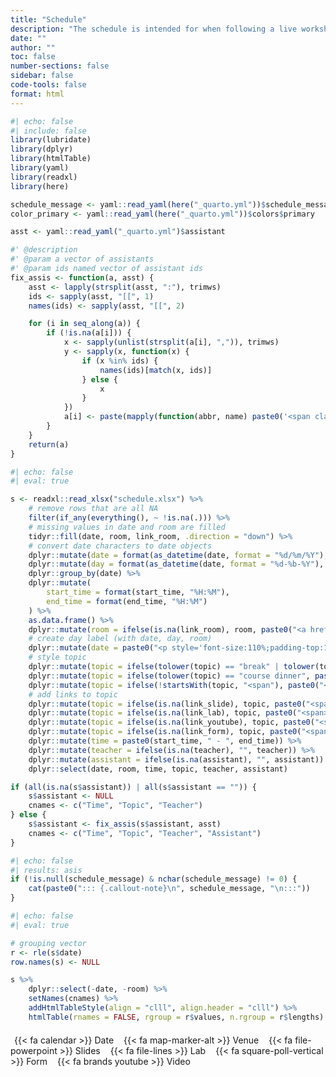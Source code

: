 ```yaml
---
title: "Schedule"
description: "The schedule is intended for when following a live workshop. If you are following this at your own pace, see **Contents**"
date: ""
author: ""
toc: false
number-sections: false
sidebar: false
code-tools: false
format: html
---
```


```r
#| echo: false
#| include: false
library(lubridate)
library(dplyr)
library(htmlTable)
library(yaml)
library(readxl)
library(here)

schedule_message <- yaml::read_yaml(here("_quarto.yml"))$schedule_message
color_primary <- yaml::read_yaml(here("_quarto.yml"))$colors$primary

asst <- yaml::read_yaml("_quarto.yml")$assistant

#' @description
#' @param a vector of assistants
#' @param ids named vector of assistant ids
fix_assis <- function(a, asst) {
    asst <- lapply(strsplit(asst, ":"), trimws)
    ids <- sapply(asst, "[[", 1)
    names(ids) <- sapply(asst, "[[", 2)

    for (i in seq_along(a)) {
        if (!is.na(a[i])) {
            x <- sapply(unlist(strsplit(a[i], ",")), trimws)
            y <- sapply(x, function(x) {
                if (x %in% ids) {
                    names(ids)[match(x, ids)]
                } else {
                    x
                }
            })
            a[i] <- paste(mapply(function(abbr, name) paste0('<span class="hover-text">', abbr, '<span class="tooltip-text top">', name, "</span></span>"), abbr = x, name = y), collapse = "<span>,</span>")
        }
    }
    return(a)
}
```

```r
#| echo: false
#| eval: true

s <- readxl::read_xlsx("schedule.xlsx") %>%
    # remove rows that are all NA
    filter(if_any(everything(), ~ !is.na(.))) %>%
    # missing values in date and room are filled
    tidyr::fill(date, room, link_room, .direction = "down") %>%
    # convert date characters to date objects
    dplyr::mutate(date = format(as_datetime(date, format = "%d/%m/%Y"), "%d-%b-%Y")) %>%
    dplyr::mutate(day = format(as_datetime(date, format = "%d-%b-%Y"), "%a")) %>%
    dplyr::group_by(date) %>%
    dplyr::mutate(
        start_time = format(start_time, "%H:%M"),
        end_time = format(end_time, "%H:%M")
    ) %>%
    as.data.frame() %>%
    dplyr::mutate(room = ifelse(is.na(link_room), room, paste0("<a href='", link_room, "'>", room, "</a>"))) %>%
    # create day label (with date, day, room)
    dplyr::mutate(date = paste0("<p style='font-size:110%;padding-top:10px;padding-bottom:5px;margin-top:10px;'><span style='font-weight:bold;'><span class='marker'>{{< fa calendar >}}</span>", date, "</span>", "<span style='color:white;border-radius:4px;padding-right:4px;padding-left:4px;background:", color_primary, ";margin-left:9px;margin-right:7px;'>", day, "</span>", "<span class='marker'>{{< fa map-marker-alt >}}</span>", room, "</p>")) %>%
    # style topic
    dplyr::mutate(topic = ifelse(tolower(topic) == "break" | tolower(topic) == "lunch", paste0("<span class='topic'>", topic, "</span>"), topic)) %>%
    dplyr::mutate(topic = ifelse(tolower(topic) == "course dinner", paste0("<span class='topic-dinner'>", topic, "</span>"), topic)) %>%
    dplyr::mutate(topic = ifelse(!startsWith(topic, "<span"), paste0("<span style='margin-right:5px;'>", topic, "</span>"), topic)) %>%
    # add links to topic
    dplyr::mutate(topic = ifelse(is.na(link_slide), topic, paste0("<span>", topic, "<a href='", link_slide, "'>{{< fa file-powerpoint >}}</a></span>&#160"))) %>%
    dplyr::mutate(topic = ifelse(is.na(link_lab), topic, paste0("<span>", topic, "<a href='", link_lab, "'>{{< fa file-lines >}}</a></span>&#160"))) %>%
    dplyr::mutate(topic = ifelse(is.na(link_youtube), topic, paste0("<span>", topic, "<a href='", link_youtube, "'>{{< fa brands youtube >}}</a></span>"))) %>%
    dplyr::mutate(topic = ifelse(is.na(link_form), topic, paste0("<span>", topic, "<a href='", link_form, "'>{{< fa square-poll-vertical >}}</a></span>"))) %>%
    dplyr::mutate(time = paste0(start_time, " - ", end_time)) %>%
    dplyr::mutate(teacher = ifelse(is.na(teacher), "", teacher)) %>%
    dplyr::mutate(assistant = ifelse(is.na(assistant), "", assistant)) %>%
    dplyr::select(date, room, time, topic, teacher, assistant)

if (all(is.na(s$assistant)) | all(s$assistant == "")) {
    s$assistant <- NULL
    cnames <- c("Time", "Topic", "Teacher")
} else {
    s$assistant <- fix_assis(s$assistant, asst)
    cnames <- c("Time", "Topic", "Teacher", "Assistant")
}
```

```r
#| echo: false
#| results: asis
if (!is.null(schedule_message) & nchar(schedule_message) != 0) {
    cat(paste0("::: {.callout-note}\n", schedule_message, "\n:::"))
}
```

::: {.table-schedule}

```r
#| echo: false
#| eval: true

# grouping vector
r <- rle(s$date)
row.names(s) <- NULL

s %>%
    dplyr::select(-date, -room) %>%
    setNames(cnames) %>%
    addHtmlTableStyle(align = "clll", align.header = "clll") %>%
    htmlTable(rnames = FALSE, rgroup = r$values, n.rgroup = r$lengths)
```

<!-- marker legend -->
<p class="small" style="margin-top:20px;">
<span>
<span style="margin-left:6px; margin-right:6px;">
{{< fa calendar >}} Date
</span>
<span style="margin-left:6px; margin-right:6px;">
{{< fa map-marker-alt >}}  Venue
</span>
<span style="margin-left:6px; margin-right:6px;">
{{< fa file-powerpoint >}}  Slides
</span>
<span style="margin-left:6px; margin-right:6px;">
{{< fa file-lines >}}  Lab
</span>
<span style="margin-left:6px; margin-right:6px;">
{{< fa square-poll-vertical >}}  Form
</span>
<span style="margin-left:6px; margin-right:6px;">
{{< fa brands youtube >}}  Video
</span>
</span>
</p>

:::
